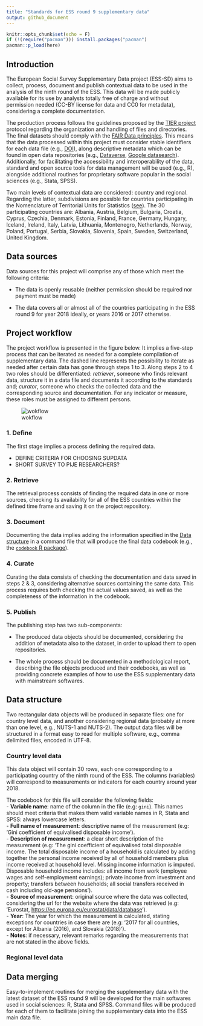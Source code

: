 ```yaml
---
title: "Standards for ESS round 9 supplementary data"
output: github_document
---
```


```r
knitr::opts_chunk$set(echo = F)
if (!(require("pacman"))) install.packages("pacman")
pacman::p_load(here)
```

## Introduction

The European Social Survey Supplementary Data project (ESS-SD) aims to collect, process, document and publish contextual data to be used in the analysis of the ninth round of the ESS. This data will be made publicly available for its use by analysts totally free of charge and without permission needed (CC-BY license for data and CC0 for metadata), considering a complete documentation.

The production process follows the guidelines proposed by the [TIER project](https://www.projecttier.org/) protocol regarding the organization and handling of files and directories. The final datasets should comply with the [FAIR Data principles](https://www.go-fair.org/fair-principles/). This means that the data processed within this project must consider stable identifiers for each data file (e.g., [DOI](https://www.doi.org/)), along descriptive metadata which can be found in open data repositories (e.g., [Dataverse](https://dataverse.org/), [Google datasearch](https://datasetsearch.research.google.com/)). Additionally, for facilitating the accessibility and interoperability of the data, standard and open source tools for data management will be used (e.g., R), alongside additional routines for proprietary software popular in the social sciences (e.g., Stata, SPSS).

Two main levels of contextual data are considered: country and regional. Regarding the latter, subdivisions are possible for countries participating in the Nomenclature of Territorial Units for Statistics
 ([see](https://ec.europa.eu/eurostat/web/nuts/background)). The 30 participating countries are: Albania, Austria, Belgium, Bulgaria, Croatia, Cyprus, Czechia, Denmark, Estonia, Finland, France, Germany, Hungary, Iceland, Ireland, Italy, Latvia, Lithuania, Montenegro, Netherlands, Norway, Poland, Portugal, Serbia, Slovakia, Slovenia, Spain, Sweden, Switzerland, United Kingdom.

## Data sources

Data sources for this project will comprise any of those which meet the following criteria:

- The data is openly reusable (neither permission should be required nor payment must be made)

- The data covers all or almost all of the countries participating in the ESS round 9 for year 2018 ideally, or years 2016 or 2017 otherwise.

## Project workflow 

The project workflow is presented in the figure below. It implies a five-step process that can be iterated as needed for a complete compilation of supplementary data. The dashed line represents the possibility to iterate as needed after certain data has gone through steps 1 to 3. Along steps 2 to 4 two roles should be differentiated: *retriever*, someone who finds relevant data, structure it in a data file and documents it according to the standards and; *curator*, someone who checks the collected data and the corresponding source and documentation. For any indicator or measure, these roles must be assigned to different persons.

![wokflow](`r here("command-files", "workflow.png")`)

### 1. Define

The first stage implies a process defining the required data.

- DEFINE CRITERIA FOR CHOOSING SUPDATA
- SHORT SURVEY TO PIJE RESEARCHERS?

### 2. Retrieve

The retrieval process consists of finding the required data in one or more sources, checking its availability for all of the ESS countries within the defined time frame and saving it on the project repository.

### 3. Document

Documenting the data implies adding the information specified in the [Data structure](#data-structure) in a command file that will produce the final data codebook (e.g., the [`codebook` R package](https://cran.r-project.org/web/packages/codebook/index.html)).

### 4. Curate

Curating the data consists of checking the documentation and data saved in steps 2 & 3, considering alternative sources containing the same data. This process requires both checking the actual values saved, as well as the completeness of the information in the codebook.

### 5. Publish

The publishing step has two sub-components:

- The produced data objects should be documented, considering the addition of metadata also to the dataset, in order to upload them to open repositories.

- The whole process should be documented in a methodological report, describing the file objects produced and their codebooks, as well as providing concrete examples of how to use the ESS supplementary data with mainstream softwares.

## Data structure

Two rectangular data objects will be produced in separate files: one for country level data, and another considering regional data (probably at more than one level, e.g., NUTS-1 and NUTS-2). The output data files will be structured in a format easy to read for multiple software, e.g., comma delimited files, encoded in UTF-8.

### Country level data

This data object will contain 30 rows, each one corresponding to a participating country of the ninth round of the ESS. The columns (variables) will correspond to measurements or indicators for each country around year 2018.

The codebook for this file will consider the following fields:  
- **Variable name**: name of the column in the file (e.g: `gini`). This names should meet criteria that makes them valid variable names in R, Stata and SPSS: always lowercase letters.  
- **Full name of measurement**: descriptive name of the measurement (e.g: 'Gini coefficient of equivalised disposable income').   
- **Description of measurement**: a clear short description of the measurement (e.g: 'The gini coefficient of equivalised total disposable income. The total disposable income of a household is calculated by adding together the personal income received by all of household members plus income received at household level. Missing income information is imputed. Disposable household income includes: all income from work (employee wages and self-employment earnings); private income from investment and property; transfers between households; all social transfers received in cash including old-age pensions').  
- **Source of measurement**: original source where the data was collected, considering the url for the website where the data was retrieved (e.g: 'Eurostat, <https://ec.europa.eu/eurostat/data/database>').  
- **Year**: The year for which the measurement is calculated, stating exceptions for countries in case there are (e.g: '2017 for all countries, except for Albania (2016), and Slovakia (2018)').  
- **Notes**: if necessary, relevant remarks regarding the measurements that are not stated in the above fields. 

### Regional level data

## Data merging

Easy-to-implement routines for merging the supplementary data with the latest dataset of the ESS round 9 will be developed for the main softwares used in social sciences: R, Stata and SPSS. Command files will be produced for each of them to facilitate joining the supplementary data into the ESS main data file.

